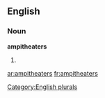 ==English==

===Noun===
'''ampitheaters'''

# {{misspelling of|amphitheaters}}

[[Category:English plurals]]

[[ar:ampitheaters]]
[[fr:ampitheaters]]